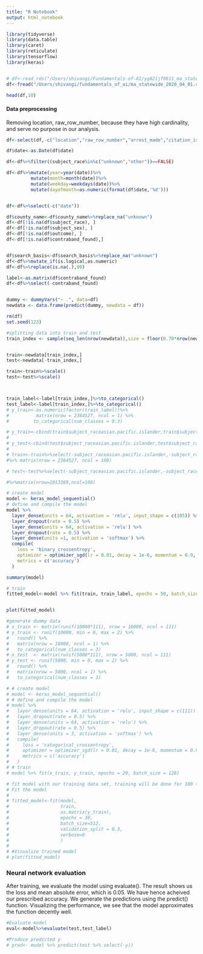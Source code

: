 ```yaml
---
title: "R Notebook"
output: html_notebook
---
```



```r
library(tidyverse)
library(data.table)
library(caret)
library(reticulate)
library(tensorflow)
library(keras)


# df<-read_rds("/Users/shivangi/Fundamentals-of-AI/yg821jf8611_ma_statewide_2020_04_01.rds")
df<-fread("/Users/shivangi/fundamentals_of_ai/ma_statewide_2020_04_01.csv" )

head(df,10)

```

#### Data preprocessing

Removing location, raw_row_number, because they have high cardinality, and serve no purpose in our analysis. 

```r

df<-select(df,-c("location","raw_row_number","arrest_made","citation_issued","warning_issued","type","raw_Race"))

df$date<-as.Date(df$date)

df<-df%>%filter((subject_race%in%c("unknown","other"))==FALSE)

df<-df%>%mutate(year=year(date))%>%
         mutate(month=month(date))%>%
         mutate(weekday=weekdays(date))%>%
         mutate(dayofmonth=as.numeric(format(df$date,'%d')))


df<-df%>%select(-c("date"))

df$county_name<-df$county_name%>%replace_na("unknown")
df<-df[!is.na(df$subject_race), ]
df<-df[!is.na(df$subject_sex), ]
df<-df[!is.na(df$outcome), ]
df<-df[!is.na(df$contraband_found),]


df$search_basis<-df$search_basis%>%replace_na("unknown")
df<-df%>%mutate_if(is.logical,as.numeric)
df<-df%>%replace(is.na(.),99)


```


```r

label<-as.matrix(df$contraband_found)
df<-df%>%select(-contraband_found)


dummy <- dummyVars("~ .", data=df)
newdata <- data.frame(predict(dummy, newdata = df))

rm(df)
set.seed(123)

#splitting data into train and test
train_index <- sample(seq_len(nrow(newdata)),size = floor(0.70*nrow(newdata)))


train<-newdata[train_index,]
test<-newdata[-train_index,]

train<-train%>%scale()
test<-test%>%scale()



train_label<-label[train_index,]%>%to_categorical()
test_label<-label[train_index,]%>%to_categorical()
# y_train<-as.numeric(factor(train_label))%>%
#          matrix(nrow = 2364527, ncol = 1) %>% 
#         to_categorical(num_classes = 0:3)

# y_train<-cbind(train$subject_raceasian.pacific.islander,train$subject_raceblack,train$subject_racehispanic,train$subject_racewhite)%>%matrix(nrow = 2364527, ncol = 4)
# 
# y_test<-cbind(test$subject_raceasian.pacific.islander,test$subject_raceblack,test$subject_racehispanic,test$subject_racewhite)%>%matrix(nrow=1013369,ncol=4)
# 
# train<-train%>%select(-subject_raceasian.pacific.islander,-subject_raceblack,-subject_racehispanic,-subject_racewhite)
#%>% matrix(nrow = 2364527, ncol = 108)

# test<-test%>%select(-subject_raceasian.pacific.islander,-subject_raceblack,-subject_racehispanic,-subject_racewhite)

#%>%matrix(nrow=1013369,ncol=108)

```



```r

# create model
model <- keras_model_sequential()
# define and compile the model
model %>% 
  layer_dense(units = 64, activation = 'relu', input_shape = c(105)) %>% 
  layer_dropout(rate = 0.5) %>% 
  layer_dense(units = 64, activation = 'relu') %>% 
  layer_dropout(rate = 0.5) %>% 
  layer_dense(units =1, activation = 'softmax') %>% 
  compile(
    loss = 'binary_crossentropy',
    optimizer = optimizer_sgd(lr = 0.01, decay = 1e-6, momentum = 0.9, nesterov = TRUE),
    metrics = c('accuracy')     
  )

```


```r
summary(model) 

```

```r
# train
fitted_model<-model %>% fit(train, train_label, epochs = 50, batch_size = 128)


plot(fitted_model)
```




```r

#generate dummy data
# x_train <- matrix(runif(10000*111), nrow = 10000, ncol = 111)
# y_train <- runif(10000, min = 0, max = 2) %>%
#   round() %>%
#   matrix(nrow = 10000, ncol = 1) %>%
#   to_categorical(num_classes = 3)
# x_test  <- matrix(runif(5000*111), nrow = 5000, ncol = 111)
# y_test <- runif(5000, min = 0, max = 2) %>%
#   round() %>%
#   matrix(nrow = 5000, ncol = 1) %>%
#   to_categorical(num_classes = 3)

```




```r

# # create model
# model <- keras_model_sequential()
# # define and compile the model
# model %>%
#   layer_dense(units = 64, activation = 'relu', input_shape = c(111)) %>%
#   layer_dropout(rate = 0.5) %>%
#   layer_dense(units = 64, activation = 'relu') %>%
#   layer_dropout(rate = 0.5) %>%
#   layer_dense(units = 3, activation = 'softmax') %>%
#   compile(
#     loss = 'categorical_crossentropy',
#     optimizer = optimizer_sgd(lr = 0.01, decay = 1e-6, momentum = 0.9, nesterov = TRUE),
#     metrics = c('accuracy')
#   )
# # train
# model %>% fit(x_train, y_train, epochs = 20, batch_size = 128)


```



```r

# fit model with our training data set, training will be done for 100 times data set
# Fit the model 
# 
# fitted_model<-fit(model,
#                   train, 
#                   as.matrix(y_train), 
#                   epochs = 30, 
#                   batch_size=512,
#                   validation_split = 0.3,
#                   verbose=0
#                   )
# 
# #Visualize trained model
# plot(fitted_model)
```





### Neural network evaluation

After training, we evaluate the model using evaluate(). The result shows us the loss and mean absolute error, which is 0.05. We have hence acheived our prescribed accuracy. We generate the predictions using the predict() function. Visualizing the performance, we see that the model approximates the function decently well. 

```r
#Evaluate model
eval<-model%>%evaluate(test,test_label)

#Produce predicted y
# pred<- model %>% predict(test %>% select(-y))



```